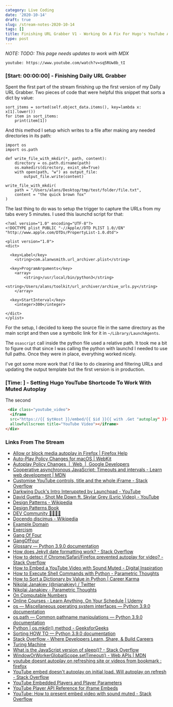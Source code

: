```yaml
---
category: Live Coding
date: '2020-10-14'
draft: true
slug: /stream-notes-2020-10-14
tags: []
title: Finishing URL Grabber V1 - Working On A Fix For Hugo's YouTube Autoplay
type: post
---
```



*NOTE: TODO: This page needs updates to work with MDX*


`youtube: https://www.youtube.com/watch?v=sq5RUw8b_tI`


### [Start: 00:00:00] - Finishing Daily URL Grabber

Spent the first part of the stream finishing up the first version of my Daily URL Grabber. Two pieces of code that were helpful this snippet that sorts a dict by value:

```python{numberLines: true}
sort_items = sorted(self.object_data.items(), key=lambda x: x[1].lower())
for item in sort_items:
    print(item[1])
```

And this method I setup which writes to a file after making any needed directories in its path:

```python{numberLines: true}
import os
import os.path

def write_file_with_mkdir(*, path, content):
    directory = os.path.dirname(path)
    os.makedirs(directory, exist_ok=True)
    with open(path, "w") as output_file:
        output_file.write(content)

write_file_with_mkdir(
    path = "/Users/alans/Desktop/tmp/test/folder/file.txt",
    content = "the quick brown fox"
)
```

The last thing to do was to setup the trigger to capture the URLs from my tabs every 5 minutes. I used this launchd script for that:

```xml{numberLines: true}
<?xml version="1.0" encoding="UTF-8"?>
<!DOCTYPE plist PUBLIC "-//Apple//DTD PLIST 1.0//EN" "http://www.apple.com/DTDs/PropertyList-1.0.dtd">

<plist version="1.0">
<dict>

  <key>Label</key>
    <string>com.alanwsmith.url_archiver.plist</string>

  <key>ProgramArguments</key>
    <array>
        <string>/usr/local/bin/python3</string>
        <string>/Users/alans/toolkit/url_archiver/archive_urls.py</string>
    </array>

  <key>StartInterval</key>
    <integer>300</integer>

</dict>
</plist>
```

For the setup, I decided to keep the source file in the same directory as the main script and then use a symbolic link for it in `~/Library/LaunchAgents`.

The `osascript` call inside the python file used a relative path. It took me a bit to figure out that since I was calling the python with launchd I needed to use full paths. Once they were in place, everything worked nicely. 

I've got some more work that I'd like to do cleaning and filtering URLs and updating the output template but the first version is in production. 



### [Time: ] - Setting Hugo YouTube Shortcode To Work With Muted Autoplay

The second 



```html
 <div class="youtube_video">
  <iframe 
  src="https://{{ $ytHost }}/embed/{{ $id }}{{ with .Get "autoplay" }}{{ if eq . "true" }}?autoplay=1&mute=1{{ end }}{{ end }}" 
  allowfullscreen title="YouTube Video"></iframe>
</div>
```




### Links From The Stream

- [Allow or block media autoplay in Firefox | Firefox Help](https://support.mozilla.org/en-US/kb/block-autoplay)
- [Auto-Play Policy Changes for macOS | WebKit](https://webkit.org/blog/7734/auto-play-policy-changes-for-macos/)
- [Autoplay Policy Changes  |  Web  |  Google Developers](https://developers.google.com/web/updates/2017/09/autoplay-policy-changes)
- [Cooperative asynchronous JavaScript: Timeouts and intervals - Learn web development | MDN](https://developer.mozilla.org/en-US/docs/Learn/JavaScript/Asynchronous/Timeouts_and_intervals)
- [Customise YouTube controls, title and the whole iFrame - Stack Overflow](https://stackoverflow.com/questions/38332421/customise-youtube-controls-title-and-the-whole-iframe)
- [Darkwing Duck's Intro Interuppted by Launchpad - YouTube](https://www.youtube.com/watch?v=-W2gYdWShAY)
- [David Guetta - Shot Me Down ft. Skylar Grey (Lyric Video) - YouTube](https://www.youtube.com/watch?v=3x2ABSAMVno)
- [Design Patterns - Wikipedia](https://en.wikipedia.org/wiki/Design_Patterns)
- [Design Patterns Book](http://wiki.c2.com/?DesignPatternsBook)
- [DEV Community 👩‍💻👨‍💻](https://dev.to/)
- [Docendo discimus - Wikipedia](https://en.wikipedia.org/wiki/Docendo_discimus)
- [Example Domain](https://www.example.com/)
- [Exercism](https://exercism.io/)
- [Gang Of Four](http://wiki.c2.com/?GangOfFour)
- [GangOfFour](https://martinfowler.com/bliki/GangOfFour.html)
- [Glossary — Python 3.9.0 documentation](https://docs.python.org/3/glossary.html#term-path-like-object)
- [How does Jekyll date formatting work? - Stack Overflow](https://stackoverflow.com/questions/7395520/how-does-jekyll-date-formatting-work/7910554#7910554)
- [How to detect if Chrome/Safari/Firefox prevented autoplay for video? - Stack Overflow](https://stackoverflow.com/questions/49939436/how-to-detect-if-chrome-safari-firefox-prevented-autoplay-for-video)
- [How to Embed a YouTube Video with Sound Muted - Digital Inspiration](https://www.labnol.org/internet/embed-mute-youtube-video/29149/)
- [How to Execute Shell Commands with Python - Parametric Thoughts](https://janakiev.com/blog/python-shell-commands/)
- [How to Sort a Dictionary by Value in Python | Career Karma](https://careerkarma.com/blog/python-sort-a-dictionary-by-value/)
- [Nikolai Janakiev (@njanakiev) / Twitter](https://twitter.com/njanakiev)
- [Nikolai Janakiev - Parametric Thoughts](https://janakiev.com/)
- [On Computable Numbers](http://wiki.c2.com/?OnComputableNumbers)
- [Online Courses - Learn Anything, On Your Schedule | Udemy](https://www.udemy.com/)
- [os — Miscellaneous operating system interfaces — Python 3.9.0 documentation](https://docs.python.org/3/library/os.html)
- [os.path — Common pathname manipulations — Python 3.9.0 documentation](https://docs.python.org/3/library/os.path.html)
- [Python | os.mkdir() method - GeeksforGeeks](https://www.geeksforgeeks.org/python-os-mkdir-method/)
- [Sorting HOW TO — Python 3.9.0 documentation](https://docs.python.org/3/howto/sorting.html)
- [Stack Overflow - Where Developers Learn, Share, & Build Careers](https://stackoverflow.com/)
- [Turing Machine](http://wiki.c2.com/?TuringMachine)
- [What is the JavaScript version of sleep()? - Stack Overflow](https://stackoverflow.com/questions/951021/what-is-the-javascript-version-of-sleep)
- [WindowOrWorkerGlobalScope.setTimeout() - Web APIs | MDN](https://developer.mozilla.org/en-US/docs/Web/API/WindowOrWorkerGlobalScope/setTimeout)
- [youtube doesnt autoplay on refreshing site or videos from bookmark : firefox](https://www.reddit.com/r/firefox/comments/blbm72/youtube_doesnt_autoplay_on_refreshing_site_or/)
- [YouTube embed doesn't autoplay on initial load. Will autoplay on refresh - Stack Overflow](https://stackoverflow.com/questions/55292200/youtube-embed-doesnt-autoplay-on-initial-load-will-autoplay-on-refresh)
- [YouTube Embedded Players and Player Parameters](https://developers.google.com/youtube/player_parameters)
- [YouTube Player API Reference for iframe Embeds](https://developers.google.com/youtube/iframe_api_reference)
- [YouTube: How to present embed video with sound muted - Stack Overflow](https://stackoverflow.com/questions/35044594/youtube-how-to-present-embed-video-with-sound-muted/41045251#41045251)